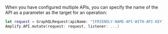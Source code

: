 When you have configured multiple APIs, you can specify the name of the API as a parameter as the target for an operation:

```swift
let request = GraphQLRequest(apiName: "[FRIENDLY-NAME-API-WITH-API-KEY]", ...)
Amplify.API.mutate(request: request, listener: ...)
```